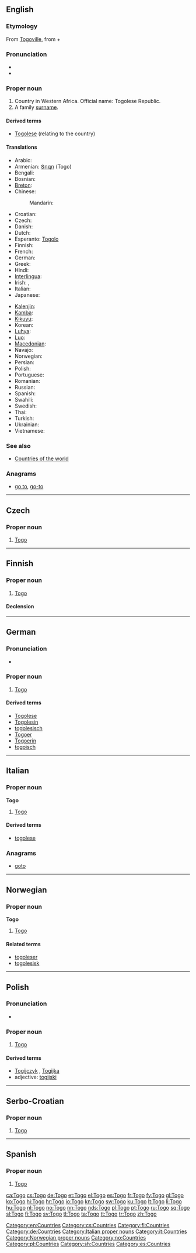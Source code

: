 {{also|togo}}
==English==
{{wikipedia}}

===Etymology===
From [[w:Togoville|Togoville]], from {{etyl|ee}} {{term|to|lang=ee||water}} + {{term|go|lang=ee||shore}}

===Pronunciation===
* {{audio|En-us-Togo.ogg|Audio (US)}}
* {{rhymes|əʊɡəʊ}}

===Proper noun===
{{en-proper noun}}

# Country in Western Africa. Official name: Togolese Republic.
# A family [[surname]].

====Derived terms====
* [[Togolese]] (relating to the country)

====Translations====
{{trans-top|Togolese Republic}}
* Arabic: {{t|ar|توغو|m|tr=tuughu}}
* Armenian: [[Տոգո]] (Togo)
* Bengali: {{t-|bn|টোগো}}
* Bosnian: {{t-|bs|Togo|m}}
* [[Breton]]: {{t-|br|Togo|xs=Breton}}
* Chinese:
*: Mandarin: {{t-|cmn|多哥|tr=Duōgē|sc=Hani}}
* Croatian: {{t+|hr|Togo|m}}
* Czech: {{t-|cs|Togo|n}}
* Danish: {{t-|da|Togo}}
* Dutch: {{t+|nl|Togo}}
* Esperanto: [[Togolo]]
* Finnish: {{t+|fi|Togo}}
* French: {{t+|fr|Togo|m}}
* German: {{t+|de|Togo}}
* Greek: {{t+|el|Τόγκο|n}}
* Hindi: {{t|hi|टोगो|tr=togo|xs=Hindi}}
* [[Interlingua]]: {{t-|ia|Togo|xs=Interlingua}}
* Irish: {{t|ga|Tóga|m}}, {{t|ga|Poblacht Thóga|f}}
* Italian: {{t-|it|Togo|m}}
* Japanese: {{t-|ja|トーゴ|tr=Tōgo}}
{{trans-mid}}
* [[Kalenjin]]: {{tø|kln|Togo}}
* [[Kamba]]: {{tø|kam|Togo}}
* [[Kikuyu]]: {{tø|ki|Togo}}
* Korean: {{t+|ko|토고|tr=Togo|sc=Hang}}
* [[Luhya]]: {{tø|luy|Togo}}
* [[Luo]]: {{tø|luo|Togo}}
* [[Macedonian]]: {{t-|mk|Того|n|tr=Tógo}}
* Navajo: {{tø|nv|Tʼóogo}}
* Norwegian: {{t+|no|Togo}}
* Persian: {{t-|fa|توگو|xs=Persian}}
* Polish: {{t+|pl|Togo}}
* Portuguese: {{t+|pt|Togo}}
* Romanian: {{t-|ro|Togo|n}}
* Russian: {{t-|ru|Того|f|tr=Tógo}} {{indeclinable}}
* Spanish: {{t+|es|Togo}}
* Swahili: {{t+|sw|Togo|xs=Swahili}}
* Swedish: {{t+|sv|Togo}}
* Thai: {{t|th|โตโก|tr=toko}}
* Turkish: {{t+|tr|Togo}}
* Ukrainian: {{t+|uk|Того|f|tr=Tóho|xs=Ukrainian}}
* Vietnamese: {{t-|vi|Togo|xs=Vietnamese}}
{{trans-bottom}}

===See also===
* [[Appendix:Countries of the world|Countries of the world]]

===Anagrams===
* [[go to#English|go to]], [[go-to#English|go-to]]

[[Category:en:Countries]]

----

==Czech==

===Proper noun===
{{cs-proper noun|g=n}}

# [[#English|Togo]]

[[Category:cs:Countries]]

----

==Finnish==
{{wikipedia|lang=fi}}

===Proper noun===
{{fi-proper noun}}

# [[#English|Togo]]

====Declension====
{{fi-decl-valo|Tog|nopl=1}}

[[Category:fi:Countries]]

----

==German==
{{wikipedia|lang=de}}

===Pronunciation===
* {{audio|De-Togo.ogg|Audio}}

===Proper noun===
{{head|de|proper noun|g=n}}

# [[#English|Togo]]

====Derived terms====
* [[Togolese]]
* [[Togolesin]]
* [[togolesisch]]
* [[Togoer]]
* [[Togoerin]]
* [[togoisch]]

[[Category:de:Countries]]

----

==Italian==
{{wikipedia|lang=it}}

===Proper noun===
'''Togo''' {{m}}

# [[#English|Togo]]

====Derived terms====
* [[togolese]]

===Anagrams===
* [[goto#Italian|goto]]

[[Category:Italian proper nouns]]
[[Category:it:Countries]]

----

==Norwegian==

===Proper noun===
'''Togo'''

# [[#English|Togo]]

====Related terms====
* [[togoleser]]
* [[togolesisk]]

[[Category:Norwegian proper nouns]]
[[Category:no:Countries]]

----

==Polish==

===Pronunciation===
* {{IPA|/ˈt̪ɔɡɔ/|lang=pl}}

===Proper noun===
{{head|pl|proper noun|g=n|undeclinable}}

# [[#English|Togo]]

====Derived terms====
* [[Togijczyk]] {{m}}, [[Togijka]] {{f}}
* adjective: [[togijski]]

[[Category:pl:Countries]]

----

==Serbo-Croatian==

===Proper noun===
{{sh-proper noun|g=m|r|Того}}

# [[#English|Togo]]

{{attention|sh|needs tone}}

[[Category:sh:Countries]]

----

==Spanish==
{{wikipedia|lang=es}}

===Proper noun===
{{es-proper noun}}

# [[#English|Togo]]

[[Category:es:Countries]]

[[ca:Togo]]
[[cs:Togo]]
[[de:Togo]]
[[et:Togo]]
[[el:Togo]]
[[es:Togo]]
[[fr:Togo]]
[[fy:Togo]]
[[gl:Togo]]
[[ko:Togo]]
[[hi:Togo]]
[[hr:Togo]]
[[io:Togo]]
[[kn:Togo]]
[[sw:Togo]]
[[ku:Togo]]
[[lt:Togo]]
[[li:Togo]]
[[hu:Togo]]
[[nl:Togo]]
[[no:Togo]]
[[nn:Togo]]
[[nds:Togo]]
[[pl:Togo]]
[[pt:Togo]]
[[ru:Togo]]
[[sq:Togo]]
[[sl:Togo]]
[[fi:Togo]]
[[sv:Togo]]
[[tl:Togo]]
[[ta:Togo]]
[[tt:Togo]]
[[tr:Togo]]
[[zh:Togo]]
